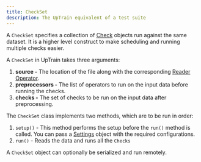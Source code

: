 ```yaml
---
title: CheckSet
description: The UpTrain equivalent of a test suite
---
```


A `CheckSet` specifies a collection of [Check](/key-components/check) objects run against the same dataset. It is a higher level construct to make scheduling and running multiple checks easier. 

A `CheckSet` in UpTrain takes three arguments:
1. **source -** The location of the file along with the corresponding [Reader Operator](https://uptrain-ai.github.io/uptrain/operators/IO/CsvReader/). 
2. **preprocessors -** The list of operators to run on the input data before running the checks.
3. **checks -** The set of checks to be run on the input data after preprocessing.

The `CheckSet` class implements two methods, which are to be run in order:
1. `setup()` - This method performs the setup before the `run()` method is called. You can pass a [Settings](/key-components/settings) object with the required configurations. 
2. `run()` -  Reads the data and runs all the `Checks`

A `CheckSet` object can optionally be serialized and run remotely. 





